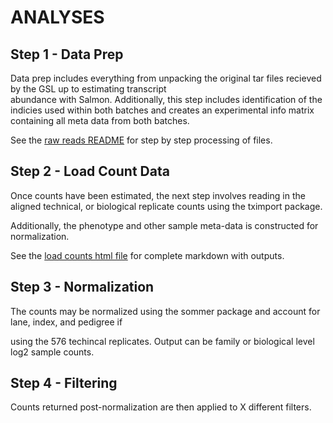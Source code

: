 # ANALYSES

## Step 1 - Data Prep

   Data prep includes everything from unpacking the original tar files recieved by the GSL up to estimating transcript               
      abundance with Salmon. Additionally, this step includes identification of the indicies used within both batches and creates an experimental info matrix containing all meta data from both batches.
      
   See the [raw reads README](../rawreads/README.md) for step by step processing of files.  

## Step 2 - Load Count Data
      
   Once counts have been estimated, the next step involves reading in the aligned technical, or biological replicate counts using the tximport package.
      
   Additionally, the phenotype and other sample meta-data is constructed for normalization.
   
   See the [load counts html file](http://htmlpreview.github.com/?https://github.com/arfesta/Breeding-Value-Prediction/blob/master/disk6directory/analyses/step2.loadcounts/load.counts.html) for complete markdown with outputs.

## Step 3 - Normalization

   The counts may be normalized using the sommer package and account for lane, index, and pedigree if 
    
   using the 576 techincal replicates. Output can be family or biological level log2 sample counts.

## Step 4 - Filtering

   Counts returned post-normalization are then applied to X different filters.
